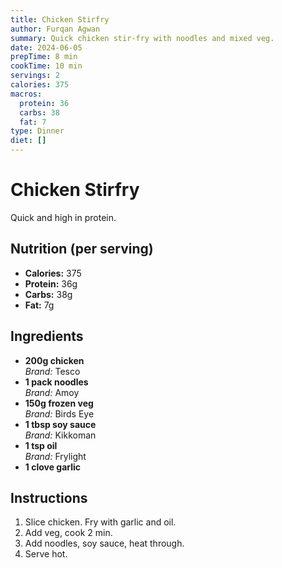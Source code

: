 ```yaml
---
title: Chicken Stirfry
author: Furqan Agwan
summary: Quick chicken stir-fry with noodles and mixed veg.
date: 2024-06-05
prepTime: 8 min
cookTime: 10 min
servings: 2
calories: 375
macros:
  protein: 36
  carbs: 38
  fat: 7
type: Dinner
diet: []
---
```


# Chicken Stirfry

Quick and high in protein.

## Nutrition (per serving)

- **Calories:** 375
- **Protein:** 36g
- **Carbs:** 38g
- **Fat:** 7g

## Ingredients

- **200g chicken**  
  _Brand:_ Tesco
- **1 pack noodles**  
  _Brand:_ Amoy
- **150g frozen veg**  
  _Brand:_ Birds Eye
- **1 tbsp soy sauce**  
  _Brand:_ Kikkoman
- **1 tsp oil**  
  _Brand:_ Frylight
- **1 clove garlic**

## Instructions

1. Slice chicken. Fry with garlic and oil.
2. Add veg, cook 2 min.
3. Add noodles, soy sauce, heat through.
4. Serve hot.
